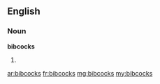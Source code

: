 ==English==

===Noun===
'''bibcocks'''

# {{plural of|bibcock}}

[[ar:bibcocks]]
[[fr:bibcocks]]
[[mg:bibcocks]]
[[my:bibcocks]]